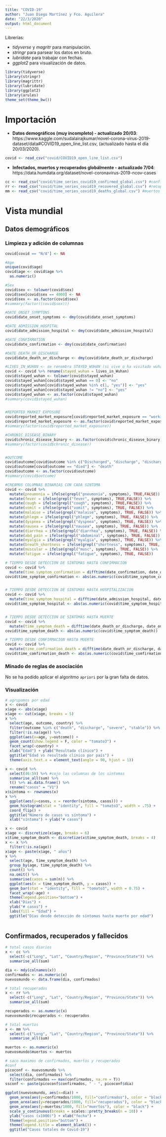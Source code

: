 ---
title: "COVID-19"
author: "Juan Diego Martínez y Fco. Aguilera"
date: "22/3/2020"
output: html_document
---

Librerías:

* *tidyverse* y *magritr* para manipulación.
* *stringr* para parsear los datos en bruto.
* *lubridate* para trabajar con fechas.
* *ggplot2* para visualización de datos.

```{r imporacion, warning = FALSE, message = FALSE}
library(tidyverse)
library(stringr)
library(magrittr)
library(lubridate)
library(ggplot2)
library(arules)
theme_set(theme_bw())
```
# Importación

* **Datos demográficos (muy incompleto) - actualizado 20/03**: https://www.kaggle.com/sudalairajkumar/novel-corona-virus-2019-dataset/data#COVID19_open_line_list.csv, (actualizado hasta el día 20/03/2020). 

```{r, message = FALSE, warning = FALSE}
covid <- read_csv("covid/COVID19_open_line_list.csv")
```

* **Infectados, muertos y recuperados globálmente - actualizado 7/04**:
https://data.humdata.org/dataset/novel-coronavirus-2019-ncov-cases

```{r,  message = FALSE, warning = FALSE}
cc <- read_csv("covid/time_series_covid19_confirmed_global.csv") #confirmados
rr <- read_csv("covid/time_series_covid19_recovered_global.csv") #recuperados
mm <- read_csv("covid/time_series_covid19_deaths_global.csv") #muertos
```

# Vista mundial

## Datos demográficos

### Limpieza y adición de columnas
```{r limpieza, warning = FALSE, message = FALSE}
covid[covid == "N/A"] <- NA

#Age
unique(covid$age)
covid$age <- covid$age %>%
  as.numeric()

#Sex
covid$sex <- tolower(covid$sex)
covid$sex[covid$sex == 4000] <- NA
covid$sex <- as.factor(covid$sex)
#summary(factor((covid$sex)))

#DATE_ONSET_SYMPTONS
covid$date_onset_symptoms <- dmy(covid$date_onset_symptoms)

#DATE_ADMISSION_HOSPITAL
covid$date_admission_hospital <- dmy(covid$date_admission_hospital)

#DATE_CONFIRMATION
covid$date_confirmation <- dmy(covid$date_confirmation)

#DATE_DEATH_OR_DISCHARGE
covid$date_death_or_discharge <- dmy(covid$date_death_or_discharge)

#LIVES_IN_WUHAN <- se renombra STAYED_WUHAN (si vive o ha visitado wuhan recientemente)
covid <- covid %>% rename(stayed_wuhan = lives_in_Wuhan)
covid$stayed_wuhan <- tolower(covid$stayed_wuhan)
covid$stayed_wuhan[covid$stayed_wuhan == 0] <- "no"
covid$stayed_wuhan[covid$stayed_wuhan %in% c(1, "yes")] <- "yes"
covid$stayed_wuhan[covid$stayed_wuhan != "no"] <- "yes"
covid$stayed_wuhan <- as.factor(covid$stayed_wuhan)
#summary(covid$stayed_wuhan)


#REPORTED_MARKET_EXPOSURE
covid$reported_market_exposure[covid$reported_market_exposure == "working in another market in Wuhan"] = "yes"
covid$reported_market_exposure <- as.factor(covid$reported_market_exposure)
#summary(factor(covid$reported_market_exposure))

#CHRONIC_DISEASE_BINARY
covid$chronic_disease_binary <- as.factor(covid$chronic_disease_binary)
#summary(factor(covid$chronic_disease))


#OUTCOME
covid$outcome[covid$outcome %in% c("Discharged", "discharge", "discharged", "recovered")] <- "discharge"
covid$outcome[covid$outcome == "died"] <- "death"
covid$outcome <- as.factor(covid$outcome)
#summary(covid$outcome)

#CREAMOS COLUMNAS BINARIAS CON CADA SINTOMA
covid <- covid %>%
  mutate(pneumonia = ifelse(grepl("pneumonia", symptoms), TRUE,FALSE)) %>%
  mutate(fever = ifelse(grepl("fever", symptoms), TRUE,FALSE)) %>%
  mutate(cough = ifelse(grepl("cough", symptoms), TRUE,FALSE)) %>%
  mutate(vomit = ifelse(grepl("vomit", symptoms), TRUE, FALSE)) %>%
  mutate(malaise = ifelse(grepl("malaise", symptoms), TRUE, FALSE)) %>%
  mutate(phlegm = ifelse(grepl("phlegm", symptoms), TRUE, FALSE)) %>%
  mutate(dyspnea = ifelse(grepl("dyspnea", symptoms), TRUE, FALSE)) %>%
  mutate(nausea = ifelse(grepl("nausea", symptoms), TRUE, FALSE)) %>%
  mutate(diarrhea = ifelse(grepl("diarrhea", symptoms), TRUE, FALSE)) %>%
  mutate(abd_pain = ifelse(grepl("abdominal", symptoms), TRUE, FALSE)) %>%
  mutate(myalgia = ifelse(grepl("myalgia", symptoms), TRUE, FALSE)) %>%
  mutate(breath_shortness = ifelse(grepl("shortness", symptoms), TRUE, FALSE)) %>%
  mutate(muscular = ifelse(grepl("musc", symptoms), TRUE, FALSE)) %>%
  mutate(fatigue = ifelse(grepl("fatigue", symptoms), TRUE, FALSE))

# TIEMPO DESDE DETECCION DE SINTOMAS HASTA CONFIRMACION
covid <- covid %>%
  mutate(time_symptom_confirmation = difftime(date_confirmation, date_onset_symptoms, units = "days"))
covid$time_symptom_confirmation <- abs(as.numeric(covid$time_symptom_confirmation))


# TIEMPO DESDE DETECCION DE SINTOMAS HASTA HOSPITALIZACION
covid <- covid %>%
  mutate(time_symptom_hospital = difftime(date_admission_hospital, date_onset_symptoms, units = "days"))
covid$time_symptom_hospital <- abs(as.numeric(covid$time_symptom_hospital))


# TIEMPO DESDE DETECCION DE SINTOMAS HASTA MUERTE
covid <- covid %>%
  mutate(time_symptom_death = difftime(date_death_or_discharge, date_onset_symptoms, units = "days")) 
covid$time_symptom_death <- abs(as.numeric(covid$time_symptom_death))

# TIEMPO DESDE CONFIRMACION HASTA MUERTE
covid <- covid %>%
  mutate(time_comfirmation_death = difftime(date_death_or_discharge, date_confirmation, units = "days"))
covid$time_comfirmation_death <- abs(as.numeric(covid$time_comfirmation_death))
```


### Minado de reglas de asociación
No se ha podido aplicar el algoritmo `apriori` por la gran falta de datos.


### Visualización

```{r, warning= FALSE, message=FALSE, fig.align="center"}
# agrupamos por edad
x <- covid
x$age <- abs(x$age)
x$age <- cut(x$age, breaks = 5)
x %>%
  select(age, outcome, country) %>%
  filter(outcome %in% c("death", "discharge", "severe", "stable")) %>%
  filter(!is.na(age)) %>%
  ggplot(aes(x=age, y=outcome)) + 
  geom_count(show.legend = F, color = "tomato3") + 
  facet_wrap(~country) + 
  xlab("Edad") + ylab("Resultado clínico") + 
  ggtitle("Edad vs resultado clínico por país") + 
  theme(axis.text.x = element_text(angle = 90, hjust = 1))
```

```{r sintomas, warning = FALSE, message = FALSE, fig.align="center"}
x <- covid %>%
  select(46:59) %>% #cojo las columnas de los sintomas
  summarise_all(sum) %>%
  t() %>% as.data.frame() %>%
  rename("casos" = "V1")
x$sintoma <- rownames(x)
x %>%
  ggplot(aes(y=casos, x = reorder(sintoma, casos))) + 
  geom_histogram(stat = "identity", fill = "tomato3", width = .75) + 
  coord_flip() + 
  ggtitle("Número de casos vs síntoma") + 
  xlab("síntoma") + ylab("# casos")
```

```{r dias sintoma muerte, warning = FALSE, message = FALSE, fig.align="center"}
x <- covid
x$age <- discretize(x$age, breaks = 6)
x$time_symptom_death <- discretize(x$time_symptom_death, breaks = 4)
x <- x %>%
  filter(!is.na(age))
x$age <- paste(x$age, " años")
x %>%
  select(age, time_symptom_death) %>%
  group_by(age, time_symptom_death) %>%
  count() %>%
  na.omit() %>%
  summarise(casos = sum(n)) %>%
  ggplot(aes(x = time_symptom_death, y = casos)) + 
  geom_bar(stat = "identity", fill = "tomato3", width = 0.75) + 
  facet_wrap(~age) +
  theme(legend.position="bottom") + 
  xlab("Días") + 
  ylab("# casos") + 
  labs(fill = "Edad") + 
  ggtitle("Días desde detección de síntomas hasta muerte por edad")
  
```


## Confirmados, recuperados y fallecidos

```{r, echo = FALSE, warning = FALSE, message = FALSE, fig.align="center", fig.height=5, fig.width=5}
# total casos diarios
x <- cc %>%
  select(-c("Long", "Lat", "Country/Region", "Province/State")) %>%
  summarise_all(sum)

dia <- mdy(colnames(x))
confirmados <- as.numeric(x)
nuevosmundo <- data.frame(dia, confirmados)

# total recuperados
x <- rr %>%
  select(-c("Long", "Lat", "Country/Region", "Province/State")) %>%
  summarise_all(sum)

recuperados <- as.numeric(x)
nuevosmundo$recuperados <- recuperados

# total muertos
x <- mm %>%
  select(-c("Long", "Lat", "Country/Region", "Province/State")) %>%
  summarise_all(sum)

muertos <- as.numeric(x)
nuevosmundo$muertos <- muertos

# saco maximos de confirmados, muertos y recuperados
#conf
picoconf <- nuevosmundo %>%
  select(dia, confirmados) %>%
  filter(confirmados == max(confirmados, na.rm = T))
ssconf <- paste(picoconf$confirmados, " - ", picoconf$dia)

ggplot(nuevosmundo, aes(x=dia)) + 
  geom_area(aes(y=confirmados/1000, fill="confirmados"), color = "black") +
  geom_area(aes(y=recuperados/1000, fill="recuperados"), color = "black") + 
  geom_area(aes(y=muertos/1000, fill="muertos"), color = "black") + 
  scale_y_continuous(breaks = scales::pretty_breaks(n = 10)) +
  ylab("casos (x1000)") + xlab("fecha") + 
  theme(legend.position="bottom") + 
  theme(legend.title = element_blank()) + 
  ggtitle("Casos totales de Covid-19")


```


```{r, echo = FALSE, warning = FALSE, message = FALSE, fig.align="center"}


```

